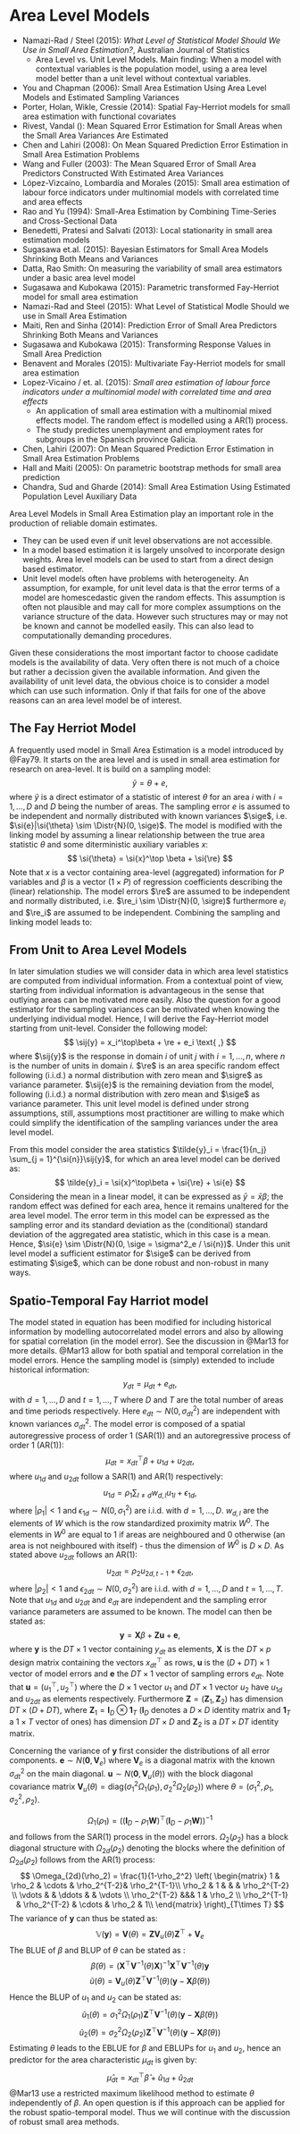 # Area Level Models

- Namazi-Rad / Steel (2015): *What Level of Statistical Model Should We Use
    in Small Area Estimation?*, Australian Journal of Statistics
    - Area Level vs. Unit Level Models. Main finding: When a model with
        contextual variables is the population model, using a area level model
        better than a unit level without contextual variables.
- You and Chapman (2006): Small Area Estimation Using Area Level Models and Estimated Sampling Variances
- Porter, Holan, Wikle, Cressie (2014): Spatial Fay-Herriot models for small area estimation with functional covariates
- Rivest, Vandal (): Mean Squared Error Estimation for Small Areas when the Small Area Variances Are Estimated
- Chen and Lahiri (2008): On Mean Squared Prediction Error Estimation in Small Area Estimation Problems
- Wang and Fuller (2003): The Mean Squared Error of Small Area Predictors Constructed With Estimated Area Variances
- López-Vizcaíno, Lombardía and Morales (2015): Small area estimation of labour force indicators under multinomial models with correlated time and area effects
- Rao and Yu (1994): Small-Area Estimation by Combining Time-Series and Cross-Sectional Data
- Benedetti, Pratesi and Salvati (2013): Local stationarity in small area estimation models
- Sugasawa et.al. (2015): Bayesian Estimators for Small Area Models Shrinking Both Means and Variances
- Datta, Rao Smith: On measuring the variability of small area estimators under a basic area level model
- Sugasawa and Kubokawa (2015): Parametric transformed Fay-Herriot model for small area estimation
- Namazi-Rad and Steel (2015): What Level of Statistical Modle Should we use in Small Area Estimation
- Maiti, Ren and Sinha (2014): Prediction Error of Small Area Predictors Shrinking Both Means and Variances
- Sugasawa and Kubokawa (2015): Transforming Response Values in Small Area Prediction
- Benavent and Morales (2015): Multivariate Fay-Herriot models for small area estimation
- Lopez-Vicaino / et. al. (2015): *Small area estimation of labour force
indicators under a multinomial model with correlated time and area effects*
    - An application of small area estimation with a multinomial mixed
effects model. The random effect is modelled using a AR(1) process.
    - The study predictes unemplayment and employment rates for subgroups in
the Spanisch province Galicia.
- Chen, Lahiri (2007): On Mean Squared Prediction Error Estimation in Small Area Estimation Problems
- Hall and Maiti (2005): On parametric bootstrap methods for small area prediction
- Chandra, Sud and Gharde (2014): Small Area Estimation Using Estimated Population Level Auxiliary Data

Area Level Models in Small Area Estimation play an important role in the
production of reliable domain estimates.

- They can be used even if unit level observations are not accessible. 
- In a model based estimation it is largely unsolved to incorporate design
weights. Area level models can be used to start from a direct design based
estimator.
- Unit level models often have problems with heterogeneity. An assumption, for
example, for unit level data is that the error terms of a model are
homescedastic given the random effects. This assumption is often not plausible
and may call for more complex assumptions on the variance structure of the data.
However such structures may or may not be known and cannot be modelled easily.
This can also lead to computationally demanding procedures.

Given these considerations the most important factor to choose cadidate models
is the availability of data. Very often there is not much of a choice but rather
a decission given the available information. And given the availability of unit
level data, the obvious choice is to consider a model which can use such
information. Only if that fails for one of the above reasons can an area level
model be of interest.


## The Fay Herriot Model

A frequently used model in Small Area Estimation is a model introduced by
@Fay79. It starts on the area level and is used in small area estimation for
research on area-level. It is build on a sampling model:
$$
\si{\tilde{y}} = \si{\theta} + \si{e},
$$
where $\si{\tilde{y}}$ is a direct estimator of a statistic of
interest $\si{\theta}$ for an area $i$ with
$i = 1, \dots, D$ and $D$ being the number of areas. The sampling error $\si{e}$ 
is assumed to be independent and normally distributed with known variances $\sige$, i.e.
$\si{e}|\si{\theta} \sim \Distr{N}(0, \sige)$. The model is modified with the linking model by
assuming a linear relationship between the true area statistic
$\si{\theta}$ and some diterministic auxiliary variables $\si{x}$:
$$
\si{\theta} = \si{x}^\top \beta + \si{\re}
$$
Note that $\si{x}$ is a vector containing area-level (aggregated) information
for $P$ variables and $\beta$ is a vector ($1\times P$) of
regression coefficients describing the (linear) relationship. The model errors
$\re$ are assumed to be independent and normally distributed,
i.e. $\re_i \sim \Distr{N}(0, \sigre)$
furthermore $e_i$ and $\re_i$ are assumed to be
independent. Combining the sampling and linking model leads to:
\begin{align}
\label{eq:FH}
\tilde{y}_i = x_i^\top \beta + \re_i + e_i.
\end{align}


## From Unit to Area Level Models

In later simulation studies we will consider data in which area level statistics
are computed from individual information. From a contextual point of view, 
starting from individual information is advantageous in the sense that outlying 
areas can be motivated more easily. Also the question for a good estimator for 
the sampling variances can be motivated when knowing the underlying individual 
model. Hence, I will derive the Fay-Herriot model starting from unit-level. 
Consider the following model:
$$
\sij{y} = x_i^\top\beta + \re + e_i \text{ ,}
$$
where $\sij{y}$ is the response in domain $i$ of unit $j$ with $i = 1, \dots,
\si{n}$, where $\si{n}$ is the number of units in domain $i$. $\re$ is an area
specific random effect following (i.i.d.) a normal distribution with zero mean
and $\sigre$ as variance parameter. $\sij{e}$ is the remaining deviation from
the model, following (i.i.d.) a normal distribution with zero mean and $\sige$
as variance parameter. This unit level model is defined under strong
assumptions, still, assumptions most practitioner are willing to make which
could simplify the identification of the sampling variances under the area level
model.

From this model consider the area statistics $\tilde{y}_i = \frac{1}{n_j}
\sum_{j = 1}^{\si{n}}\sij{y}$, for which an area level model can be derived as:
$$
\tilde{y}_i = \si{x}^\top\beta + \si{\re} + \si{e}
$$
Considering the mean in a linear model, it can be expressed as $\bar{y} = 
\bar{x}\beta$; the random effect was defined for each area, hence it remains 
unaltered for the area level model. The error term in this model can be 
expressed as the sampling error and its standard deviation as the (conditional) 
standard deviation of the aggregated area statistic, which in this case is a 
mean. Hence, $\si{e} \sim \Distr{N}(0, \sige = \sigma^2_e / \si{n})$. Under this
unit level model a sufficient estimator for $\sige$ can be derived from
estimating $\sige$, which can be done robust and non-robust in many ways.


## Spatio-Temporal Fay Harriot model

The model stated in equation \ref{eq:FH} has been modified for including
historical information by modelling autocorrelated model errors and also by
allowing for spatial correlation (in the model error). See the discussion in
@Mar13 for more details. @Mar13 allow for both spatial and temporal correlation
in the model errors. Hence the sampling model is (simply) extended to include
historical information:
$$
y_{dt} = \mu_{dt} + e_{dt},
$$
with $d = 1, \dots, D$ and $t = 1, \dots, T$ where $D$ and $T$ are the total
number of areas and time periods respectively. Here $e_{dt} \sim \mathit{N}(0,
\sigma^2_{dt})$ are independent with known variances $\sigma_{dt}^2$. The model
error is composed of a spatial autoregressive process of order 1 (SAR(1)) and an
autoregressive process of order 1 (AR(1)):
$$
\mu_{dt} = x^\top_{dt}\beta + u_{1d} + u_{2dt},
$$
where $u_{1d}$ and $u_{2dt}$ follow a SAR(1) and AR(1) respectively:
$$
u_{1d} = \rho_1 \sum_{l\neq d}w_{d,l} u_{1l} + \epsilon_{1d},
$$
where $|\rho_1| < 1$ and $\epsilon_{1d} \sim \mathit{N}(0, \sigma_1^2)$ are
i.i.d. with $d = 1,\dots, D$. $w_{d, l}$ are the elements of $W$ which is the
row standardized proximity matrix $W^0$. The elements in $W^0$ are equal to 1 if
areas are neighboured and 0 otherwise (an area is not neighboured with itself) -
thus the dimension of $W^0$ is $D\times D$. As stated above $u_{2dt}$ follows an
AR(1):
$$
u_{2dt} = \rho_2 u_{2d, t-1} + \epsilon_{2dt},
$$
where $|\rho_2| < 1$ and $\epsilon_{2dt} \sim \mathit{N}(0, \sigma_2^2)$ are
i.i.d. with $d = 1, \dots, D$ and $t = 1, \dots, T$. Note that $u_{1d}$ and
$u_{2dt}$ and $e_{dt}$ are independent and the sampling error variance
parameters are assumed to be known. The model can then be stated as:
$$
\mathbf{y} = \mathbf{X}\beta + \mathbf{Z}\mathbf{u} + \mathbf{e},
$$
where $\mathbf{y}$ is the $DT\times 1$ vector containing $y_{dt}$ as elements,
$\mathbf{X}$ is the $DT \times p$ design matrix containing the vectors
$x^\top_{dt}$ as rows, $\mathbf{u}$ is the $(D + DT) \times 1$ vector of model
errors and $\mathbf{e}$ the $DT \times 1$ vector of sampling errors $e_{dt}$.
Note that $\mathbf{u} = (u_1^\top, u_2^\top)$ where the $D\times 1$ vector $u_1$
and $DT \times 1$ vector $u_2$ have $u_{1d}$ and $u_{2dt}$ as elements
respectively. Furthermore $\mathbf{Z} = (\mathbf{Z}_1, \mathbf{Z}_2)$ has
dimension $DT \times (D+DT)$, where $\mathbf{Z}_1 = \mathbf{I}_D \otimes
\mathbf{1}_T$ ($\mathbf{I}_D$ denotes a $D\times D$ identity matrix and
$\mathbf{1}_T$ a $1 \times T$ vector of ones) has dimension $DT \times D$ and
$\mathbf{Z}_2$ is a $DT \times DT$ identity matrix.

Concerning the variance of $\mathbf{y}$ first consider the distributions of all
error components. $\mathbf{e} \sim \mathit{N}(\mathbf{0}, \mathbf{V}_e)$ where
$\mathbf{V}_e$ is a diagonal matrix with the known $\sigma^2_{dt}$ on the main
diagonal. $\mathbf{u} \sim \mathit{N}(\mathbf{0}, \mathbf{V}_u(\theta))$ with
the block diagonal covariance matrix $\mathbf{V}_u(\theta) =
\text{diag}(\sigma_1^2\Omega_1(\rho_1), \sigma_2^2\Omega_2(\rho_2))$ where
$\theta = (\sigma_1^2, \rho_1, \sigma_2^2, \rho_2)$.

$$
\Omega_1(\rho_1) = \left((\mathbf{I}_D - \rho_1\mathbf{W})^\top (\mathbf{I}_D - \rho_1\mathbf{W})\right)^{-1}
$$
and follows from the SAR(1) process in the model errors. $\Omega_2(\rho_2)$ has
a block diagonal structure with $\Omega_{2d}(\rho_2)$ denoting the blocks where
the definition of $\Omega_{2d}(\rho_2)$ follows from the AR(1) process:
  $$
    \Omega_{2d}(\rho_2) = \frac{1}{1-\rho_2^2}
    \left(
      \begin{matrix}
      1 & \rho_2 & \cdots & \rho_2^{T-2}& \rho_2^{T-1}\\
      \rho_2 & 1 & & & \rho_2^{T-2} \\
      \vdots & & \ddots & & \vdots \\
      \rho_2^{T-2} &&& 1 & \rho_2 \\
      \rho_2^{T-1} & \rho_2^{T-2} & \cdots & \rho_2 & 1\\
      \end{matrix}
      \right)_{T\times T}
  $$
The variance of $\mathbf{y}$ can thus be stated as:
$$
\mathbb{V}(\mathbf{y}) = \mathbf{V}(\theta) = \mathbf{Z}\mathbf{V}_u(\theta)\mathbf{Z}^\top + \mathbf{V}_e
$$
The BLUE of $\beta$ and BLUP of $\theta$ can be stated as \citep[see][]{Hen75}:
$$
\tilde{\beta}(\theta) = \left(\mathbf{X}^\top \mathbf{V}^{-1}(\theta) \mathbf{X} \right)^{-1} \mathbf{X}^\top \mathbf{V}^{-1}(\theta) \mathbf{y}
$$
$$
\tilde{u}(\theta) = \mathbf{V}_u(\theta) \mathbf{Z}^\top \mathbf{V}^{-1}(\theta) \left(\mathbf{y} - \mathbf{X}\tilde{\beta}(\theta)\right)
$$
Hence the BLUP of $u_1$ and $u_2$ can be stated as:
$$
\tilde{u}_1(\theta) = \sigma_1^2 \Omega_1(\rho_1) \mathbf{Z}^\top \mathbf{V}^{-1}(\theta) \left(\mathbf{y} - \mathbf{X}\tilde{\beta}(\theta)\right)
$$
$$
\tilde{u}_2(\theta) = \sigma_2^2 \Omega_2(\rho_2) \mathbf{Z}^\top \mathbf{V}^{-1}(\theta) \left(\mathbf{y} - \mathbf{X}\tilde{\beta}(\theta)\right)
$$
Estimating $\theta$ leads to the EBLUE for $\beta$ and EBLUPs for $u_1$ and
$u_2$, hence an predictor for the area characteristic $\mu_{dt}$ is given by:
$$
\hat{\mu}_{dt} = x_{dt}^\top \hat{\beta} + \hat{u}_{1d} + \hat{u}_{2dt}
$$
@Mar13 use a restricted maximum likelihood method to estimate $\theta$
  independently of $\beta$. An open question is if this approach can be applied
  for the robust spatio-temporal model. Thus we will continue with the
  discussion of robust small area methods.

